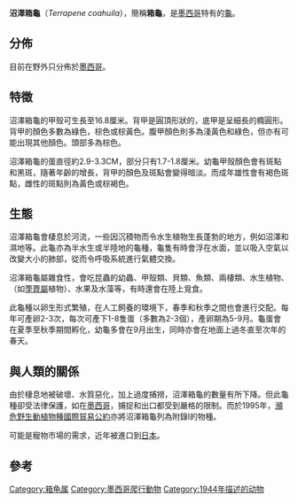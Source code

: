 {{Speciesbox
| name = 沼澤箱龜
| image = Terrapene coahuila at the Columbus Zoo-2011 07 11 IMG 0667.JPG
| status = EN
| status_system = iucn3.1
| status_ref = <ref name=IUCN>{{IUCN2009|assessors=van Dijk, P.P., Flores-Villela, O. & Howeth, J.|year=2007|id=21642|title=Terrapene coahuila|downloaded=2009-06-28}}</ref>
| genus = Terrapene
| species = coahuila
| authority = [[Karl_Patterson_Schmidt|Schmidt]] & Owens, 1944
}}
'''沼澤箱龜'''（''Terrapene coahuila''），簡稱'''箱龜'''，是[[墨西哥|墨西哥]]特有的[[龜|龜]]。

== 分佈 ==
目前在野外只分佈於[[墨西哥|墨西哥]]。

== 特徵 ==
沼澤箱龜的甲殼可生長至16.8厘米。背甲是圓頂形狀的，底甲是呈細長的橢圓形。背甲的顏色多數為綠色，棕色或棕黃色。腹甲顏色則多為淺黃色和綠色，但亦有可能出現其他顏色。頭部多為棕色。 
  
沼澤箱龜的蛋直徑約2.9-3.3CM，部分只有1.7-1.8厘米。幼龜甲殼顏色會有斑點和黑斑，隨著年齡的增長，背甲的顏色及斑點會變得暗淡。而成年雄性會有褐色斑點，雌性的斑點則為黃色或棕褐色。

== 生態 ==
沼澤箱龜會棲息於河流，一些因沉積物而令水生植物生長蓬勃的地方，例如沼澤和濕地等。此龜亦為半水生或半陸地的龜種，龜隻有時會浮在水面，並以吸入空氣以改變大小的肺部，從而令呼吸系統進行氣體交換。
 
沼澤箱龜屬雜食性，會吃昆蟲的幼蟲、甲殼類、貝類、魚類、兩棲類、水生植物、（如[[荸薺屬|荸薺屬]]植物）、水果及水藻等，有時還會在陸上覓食。
 
此龜種以卵生形式繁殖，在人工飼養的環境下，春季和秋季之間也會進行交配。每年可產卵2-3次，每次可產下1-8隻蛋（多數為2-3個），產卵期為5-9月。龜蛋會在夏季至秋季期間孵化，幼龜多會在9月出生，同時亦會在地面上過冬直至次年的春天。

== 與人類的關係 ==
由於棲息地被破壞、水質惡化，加上過度捕撈，沼澤箱龜的數量有所下降。但此龜種卻受法律保護，如在[[墨西哥|墨西哥]]，捕捉和出口都受到嚴格的限制。而於1995年，[[瀕危野生動植物種國際貿易公約|瀕危野生動植物種國際貿易公約]]亦將沼澤箱龜列為附錄I的物種。
 
可能是寵物市場的需求，近年被進口到[[日本|日本]]。

== 參考 ==
{{reflist}}
{{Taxonbar|from=Q1104186}}

[[Category:箱龟属|Category:箱龟属]]
[[Category:墨西哥爬行動物|Category:墨西哥爬行動物]]
[[Category:1944年描述的动物|Category:1944年描述的动物]]